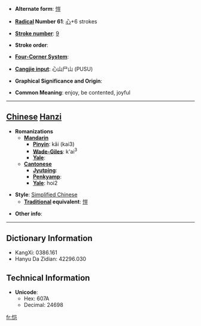 * '''Alternate form''': [[愷]]

* '''[[Wiktionary:Chinese radical index| Radical]] Number 61''': [[Wiktionary:Chinese radical index 心|心]]+6 strokes

* '''[[Wiktionary:Chinese total strokes index|Stroke number]]''': [[Wiktionary:Chinese total strokes index 9|9]]

* '''Stroke order''': 

* '''[[Wiktionary:Chinese four corner index|Four-Corner System]]''': 

* '''[[Wiktionary:Chinese Cangjie index|Cangjie input]]''': 心山尸山 (PUSU)

* '''Graphical Significance and Origin''': 

* '''Common Meaning''': enjoy, be contented, joyful

----

== [[Chinese]] [[Hanzi]] ==

* '''Romanizations'''
** '''[[Mandarin]]'''
*** '''[[Pinyin]]''': kǎi (kai3)
*** '''[[Wade-Giles]]''': k'ai<sup>3</sup>
*** '''[[Yale]]''': 
** '''[[Cantonese]]'''
*** '''[[Jyutping]]''':
*** '''[[Penkyamp]]''': 
*** '''[[Yale]]''': hoi2

* '''Style''': [[Simplified Chinese]] 
** '''[[Traditional Chinese|Traditional]] equivalent''': [[愷]]

* '''Other info''': 

----

== Dictionary Information ==

* KangXi: 0386.161
* Hanyu Da Zidian: 42296.030

== Technical Information ==

* '''Unicode''':
** Hex: 607A
** Decimal: 24698

[[fr:恺]]